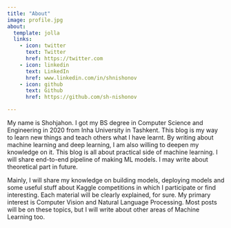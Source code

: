 ```yaml
---
title: "About"
image: profile.jpg
about:
  template: jolla
  links:
    - icon: twitter
      text: Twitter
      href: https://twitter.com
    - icon: linkedin
      text: LinkedIn
      href: www.linkedin.com/in/shnishonov
    - icon: github
      text: Github
      href: https://github.com/sh-nishonov

---
```



My name is Shohjahon. I got my BS degree in Computer Science and Engineering in 2020 from Inha University in Tashkent. This blog is my way to learn new things and teach others what I have learnt. By writing about machine learning and deep learning, I am also willing to deepen my knowledge on it. This blog is all about practical side of machine learning. I will share end-to-end pipeline of making ML models. I may write about theoretical part in future.


Mainly, I will share my knowledge on building models, deploying models and some useful stuff about Kaggle competitions in which I participate or find interesting. Each material will be clearly explained, for sure. My primary interest is Computer Vision and Natural Language Processing. Most posts will be on these topics, but I will write about other areas of Machine Learning too.
